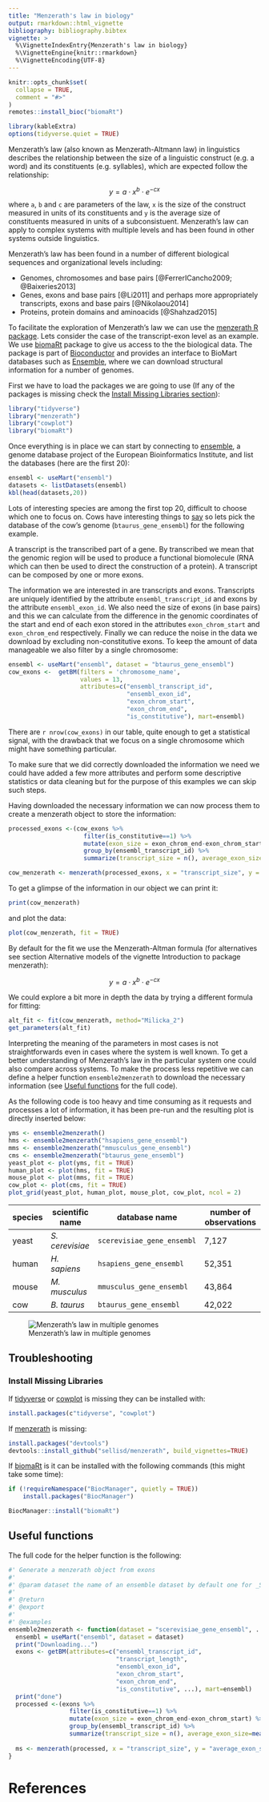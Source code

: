 ```yaml
---
title: "Menzerath's law in biology"
output: rmarkdown::html_vignette
bibliography: bibliography.bibtex
vignette: >
  %\VignetteIndexEntry{Menzerath's law in biology}
  %\VignetteEngine{knitr::rmarkdown}
  %\VignetteEncoding{UTF-8}
---
```


```r
knitr::opts_chunk$set(
  collapse = TRUE,
  comment = "#>"
)
remotes::install_bioc("biomaRt")
```

```r
library(kableExtra)
options(tidyverse.quiet = TRUE)
```

Menzerath's law (also known as Menzerath-Altmann law) in linguistics describes the relationship between the size of a linguistic construct (e.g. a word) and its constituents (e.g. syllables), which are expected follow the relationship:

$$ y = a \cdot x^b \cdot e^{-cx} $$
where `a`, `b` and `c` are parameters of the law, `x` is the size of the construct measured in units of its constituents and `y` is the average size of constituents measured in units of a subconsistuent. Menzerath's law can apply to complex systems with multiple levels and has been found in other systems outside linguistics.

Menzerath's law has been found in a number of different biological sequences and organizational levels including:

- Genomes, chromosomes and base pairs [@FerrerICancho2009; @Baixeries2013]
- Genes, exons and base pairs [@Li2011] and perhaps more appropriately transcripts, exons and base pairs [@Nikolaou2014]
- Proteins, protein domains and aminoacids [@Shahzad2015]

To facilitate the exploration of Menzerath's law we can use the [menzerath R package](https://sellisd.github.io/menzerath/). Lets consider the case of the transcript-exon level as an example. We use [biomaRt](https://bioconductor.org/packages/release/bioc/html/biomaRt.html) package to give us access to the the biological data. The package is part of [Bioconductor](bioconductor.org) and provides an interface to BioMart databases such as [Ensemble](https://www.ensembl.org/), where we can download structural information for a number of genomes.


First we have to load the packages we are going to use (If any of the packages is missing check the [Install Missing Libraries section](#Install-missing-libraries-section)):

```r
library("tidyverse")
library("menzerath")
library("cowplot")
library("biomaRt")
```

Once everything is in place we can start by connecting to [ensemble](https://www.ensembl.org/index.html), a genome database project of the European Bioinformatics Institute, and list the databases (here are the first 20):

```r
ensembl <- useMart("ensembl")
datasets <- listDatasets(ensembl)
kbl(head(datasets,20))
```

Lots of interesting species are among the first top 20, difficult to choose which one to focus on. Cows have interesting things to [say](https://github.com/tnalpgge/rank-amateur-cowsay) so lets pick the database of the cow's genome (`btaurus_gene_ensembl`) for the following example.

A transcript is the transcribed part of a gene. By transcribed we mean that the genomic region will be used to produce a functional biomolecule (RNA which can then be used to direct the construction of a protein). A transcript can be composed by one or more exons.

The information we are interested in are transcripts and exons. Transcripts are uniquely identified by the attribute `ensembl_transcript_id` and exons by the attribute `ensembl_exon_id`. We also need the size of exons (in base pairs) and this we can calculate from the difference in the genomic coordinates of the start and end of each exon stored in the attributes `exon_chrom_start` and `exon_chrom_end` respectively. Finally we can reduce the noise in the data we download by excluding non-constitutive exons. To keep the amount of data manageable we also filter by a single chromosome:

```r
ensembl <- useMart("ensembl", dataset = "btaurus_gene_ensembl")
cow_exons <-  getBM(filters = 'chromosome_name',
                    values = 13,
                    attributes=c("ensembl_transcript_id",
                                 "ensembl_exon_id",
                                 "exon_chrom_start",
                                 "exon_chrom_end",
                                 "is_constitutive"), mart=ensembl)
```

There are `r nrow(cow_exons)` in our table, quite enough to get a statistical signal, with the drawback that we focus on a single chromosome which might have something particular.

To make sure that we did correctly downloaded the information we need we could have added a few more attributes and perform some descriptive statistics or data cleaning but for the purpose of this examples we can skip such steps.

Having downloaded the necessary information we can now process them to create a menzerath object to store the information:

```r
processed_exons <-(cow_exons %>% 
                     filter(is_constitutive==1) %>% 
                     mutate(exon_size = exon_chrom_end-exon_chrom_start) %>% 
                     group_by(ensembl_transcript_id) %>%
                     summarize(transcript_size = n(), average_exon_size=mean(exon_size)))

cow_menzerath <- menzerath(processed_exons, x = "transcript_size", y = "average_exon_size")
```

To get a glimpse of the information in our object we can print it:

```r
print(cow_menzerath)
```

and plot the data:

```r
plot(cow_menzerath, fit = TRUE)
```

By default for the fit we use the Menzerath-Altman formula (for alternatives see section Alternative models of the vignette Introduction to package menzerath):

$$ y = a \cdot x^b \cdot e^{-cx} $$

We could explore a bit more in depth the data by trying a different formula for fitting:

```r
alt_fit <- fit(cow_menzerath, method="Milicka_2")
get_parameters(alt_fit)
```
Interpreting the meaning of the parameters in most cases is not straightforwards even in cases where the system is well known. To get a better understanding of Menzerath's law in the particular system one could also compare across systems. To make the process less repetitive we can define a helper function `ensemble2menzerath` to download the necessary information (see [Useful functions](#Useful-functions) for the full code).

As the following code is too heavy and time consuming as it requests and processes a lot of information, it has been pre-run and the resulting plot is directly inserted below:

```r
yms <- ensemble2menzerath()
hms <- ensemble2menzerath("hsapiens_gene_ensembl")
mms <- ensemble2menzerath("mmusculus_gene_ensembl")
cms <- ensemble2menzerath("btaurus_gene_ensembl")
yeast_plot <- plot(yms, fit = TRUE)
human_plot <- plot(hms, fit = TRUE)
mouse_plot <- plot(mms, fit = TRUE)
cow_plot <- plot(cms, fit = TRUE)
plot_grid(yeast_plot, human_plot, mouse_plot, cow_plot, ncol = 2)
```


| species | scientific name | database name              | number of observations |
|---------|-----------------|----------------------------|------------------------|
| yeast   | _S. cerevisiae_ | `scerevisiae_gene_ensembl` | 7,127                  |
| human   | _H. sapiens_    | `hsapiens_gene_ensembl`    | 52,351                 |
| mouse   | _M. musculus_   | `mmusculus_gene_ensembl`   | 43,864                 |
| cow     | _B. taurus_     | `btaurus_gene_ensembl`     | 42,022                 |



![Menzerath's law in multiple genomes](exons_menzerath.png)

## Troubleshooting

### Install Missing Libraries {#Install-missing-libraries-section}

If [tidyverse](https://www.tidyverse.org/) or [cowplot](https://wilkelab.org/cowplot/index.html) is missing they can be installed with:

```r
install.packages(c"tidyverse", "cowplot")
```

If [menzerath](https://sellisd.github.io/menzerath/) is missing: 

```r
install.packages("devtools")
devtools::install_github("sellisd/menzerath", build_vignettes=TRUE)
```

If [biomaRt](https://bioconductor.org/packages/release/bioc/html/biomaRt.html) is it can be installed with the following commands (this might take some time): 

```r
if (!requireNamespace("BiocManager", quietly = TRUE))
    install.packages("BiocManager")

BiocManager::install("biomaRt")
```

## Useful functions {#Useful-functions}

The full code for the helper function is the following:

```r

#' Generate a menzerath object from exons
#'
#' @param dataset the name of an ensemble dataset by default one for _S. cerevisiae_
#'
#' @return
#' @export
#'
#' @examples
ensemble2menzerath <- function(dataset = "scerevisiae_gene_ensembl", ...){
  ensembl = useMart("ensembl", dataset = dataset)
  print("Downloading...")
  exons <- getBM(attributes=c("ensembl_transcript_id",
                              "transcript_length",
                              "ensembl_exon_id",
                              "exon_chrom_start",
                              "exon_chrom_end",
                              "is_constitutive", ...), mart=ensembl)
  print("done")
  processed <-(exons %>% 
                 filter(is_constitutive==1) %>% 
                 mutate(exon_size = exon_chrom_end-exon_chrom_start) %>% 
                 group_by(ensembl_transcript_id) %>%
                 summarize(transcript_size = n(), average_exon_size=mean(exon_size)))
  
  ms <- menzerath(processed, x = "transcript_size", y = "average_exon_size")
}
```

# References
